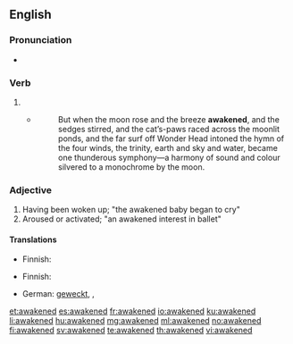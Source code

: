 ==English==

===Pronunciation===
* {{audio|en-us-awakened.ogg|Audio (US)|lang=en}}

===Verb===
{{head|en|verb form}}

#{{en-past of|awake}}
#*{{RQ:Chmbrs YngrSt|VIII}}
#*:But when the moon rose and the breeze '''awakened''', and the sedges stirred, and the cat’s-paws raced across the moonlit ponds, and the far surf off Wonder Head intoned the hymn of the four winds, the trinity, earth and sky and water, became one thunderous symphony&mdash;a harmony of sound and colour silvered to a monochrome by the moon.

===Adjective===
{{en-adj}}

# Having been woken up; "the awakened baby began to cry"
# Aroused or activated; "an awakened interest in ballet"

====Translations====
{{trans-top|having been woken up}}
* Finnish: {{t|fi|herätetty}}
{{trans-mid}}
{{trans-bottom}}

{{trans-top|aroused or activated}}
* Finnish: {{t|fi|herätetty}}
{{trans-mid}}
{{trans-bottom}}

{{checktrans-top}}
* German: [[wecken|geweckt]], {{t|de|aufgeweckt}}, {{t|de|erweckt}}
{{trans-bottom}}

[[et:awakened]]
[[es:awakened]]
[[fr:awakened]]
[[io:awakened]]
[[ku:awakened]]
[[li:awakened]]
[[hu:awakened]]
[[mg:awakened]]
[[ml:awakened]]
[[no:awakened]]
[[fi:awakened]]
[[sv:awakened]]
[[te:awakened]]
[[th:awakened]]
[[vi:awakened]]